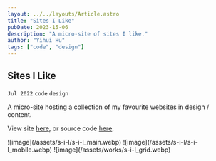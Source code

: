 ```yaml
---
layout: ../../layouts/Article.astro
title: "Sites I Like"
pubDate: 2023-15-06
description: "A micro-site of sites I like."
author: "Yihui Hu"
tags: ["code", "design"]
---
```


## Sites I Like

`Jul 2022`
`code`
`design` 

A micro-site hosting a collection of my favourite websites in design / content.

View site [here](https://sites-i-like.vercel.app), or source code [here](https://github.com/yihui-hu/sites-i-like).

<div className="image-container">
  ![image](/assets/s-i-l/s-i-l_main.webp)
  ![image](/assets/s-i-l/s-i-l_mobile.webp)
  ![image](/assets/works/s-i-l_grid.webp)
</div>